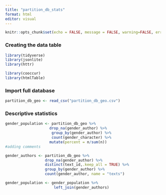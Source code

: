 ```yaml
---
title: "partition_db_stats"
format: html
editor: visual
---
```


```r
knitr::opts_chunk$set(echo = FALSE, message = FALSE, warning=FALSE, error=FALSE)

```

### Creating the data table

```r
library(tidyverse)
library(jsonlite)
library(httr)

library(cooccur)
library(htmlTable)
```

### Import full database

```r
partition_db_geo <- read_csv("partition_db_geo.csv")
```

### Descriptive statistics

```r

gender_population <- partition_db_geo %>% 
                    drop_na(gender_author) %>% 
                     group_by(gender_author) %>% 
                     count(gender_character) %>% 
                    mutate(percent = n/sum(n))
#adding comments
```

```r
gender_authors <- partition_db_geo %>% 
                  drop_na(gender_author) %>% 
                  distinct(text_id,.keep_all = TRUE) %>% 
                  group_by(gender_author) %>% 
                  count(gender_author, name = "texts")
```

```r
gender_population <- gender_population %>% 
                      left_join(gender_authors)
```

```r

```
